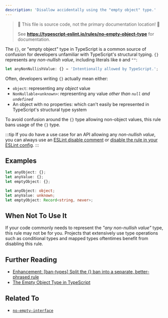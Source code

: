 ```yaml
---
description: 'Disallow accidentally using the "empty object" type.'
---
```



> 🛑 This file is source code, not the primary documentation location! 🛑
>
> See **https://typescript-eslint.io/rules/no-empty-object-type** for documentation.

The `{}`, or "empty object" type in TypeScript is a common source of confusion for developers unfamiliar with TypeScript's structural typing.
`{}` represents any _non-nullish value_, including literals like `0` and `""`:

```ts
let anyNonNullishValue: {} = 'Intentionally allowed by TypeScript.';
```

Often, developers writing `{}` actually mean either:

- `object`: representing any _object_ value
- `NonNullable<unknown>`: representing any value _other than `null` and `undefined`_
- An object with no properties: which can't easily be represented in TypeScript's structural type system

To avoid confusion around the `{}` type allowing non-object values, this rule bans usage of the `{}` type.

:::tip
If you do have a use case for an API allowing any _non-nullish value_, you can always use an [ESLint disable comment](https://eslint.org/docs/latest/use/configure/rules#using-configuration-comments-1) or [disable the rule in your ESLint config](https://eslint.org/docs/latest/use/configure/rules#using-configuration-files-1).
:::

## Examples

<Tabs>
<TabItem value="❌ Incorrect">

```ts
let anyObject: {};
let anyValue: {};
let emptyObject: {};
```

</TabItem>
<TabItem value="✅ Correct">

```ts
let anyObject: object;
let anyValue: unknown;
let emptyObject: Record<string, never>;
```

</TabItem>
</Tabs>

## When Not To Use It

If your code commonly needs to represent the _"any non-nullish value"_ type, this rule may not be for you.
Projects that extensively use type operations such as conditional types and mapped types oftentimes benefit from disabling this rule.

## Further Reading

- [Enhancement: [ban-types] Split the {} ban into a separate, better-phrased rule](https://github.com/typescript-eslint/typescript-eslint/issues/8700)
- [The Empty Object Type in TypeScript](https://www.totaltypescript.com/the-empty-object-type-in-typescript)

## Related To

- [`no-empty-interface`](./no-empty-interface.mdx)
